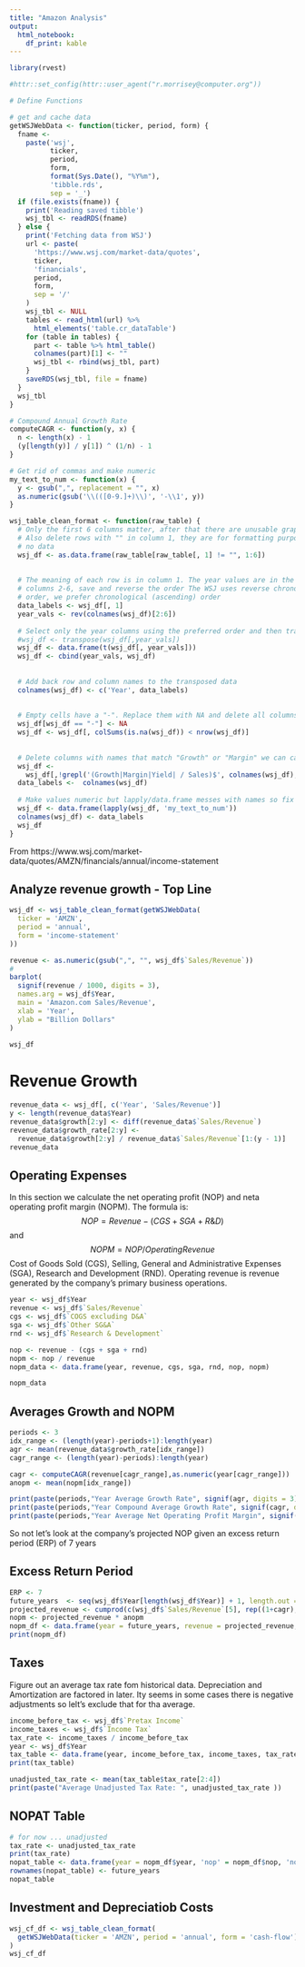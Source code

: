 ```yaml
---
title: "Amazon Analysis"
output:
  html_notebook:
    df_print: kable
---
```


```r
library(rvest)

#httr::set_config(httr::user_agent("r.morrisey@computer.org"))

# Define Functions

# get and cache data
getWSJWebData <- function(ticker, period, form) {
  fname <-
    paste('wsj',
          ticker,
          period,
          form,
          format(Sys.Date(), "%Y%m"),
          'tibble.rds',
          sep = '_')
  if (file.exists(fname)) {
    print('Reading saved tibble')
    wsj_tbl <- readRDS(fname)
  } else {
    print('Fetching data from WSJ')
    url <- paste(
      'https://www.wsj.com/market-data/quotes',
      ticker,
      'financials',
      period,
      form,
      sep = '/'
    )
    wsj_tbl <- NULL
    tables <- read_html(url) %>%
      html_elements('table.cr_dataTable')
    for (table in tables) {
      part <- table %>% html_table()
      colnames(part)[1] <- ""
      wsj_tbl <- rbind(wsj_tbl, part)
    }
    saveRDS(wsj_tbl, file = fname)
  }
  wsj_tbl
}

# Compound Annual Growth Rate
computeCAGR <- function(y, x) {
  n <- length(x) - 1
  (y[length(y)] / y[1]) ^ (1/n) - 1
}

# Get rid of commas and make numeric
my_text_to_num <- function(x) {
  y <- gsub(",", replacement = "", x)
  as.numeric(gsub('\\(([0-9.]+)\\)', '-\\1', y))
}

wsj_table_clean_format <- function(raw_table) {
  # Only the first 6 columns matter, after that there are unusable graphical components
  # Also delete rows with "" in column 1, they are for formatting purposes and contain
  # no data
  wsj_df <- as.data.frame(raw_table[raw_table[, 1] != "", 1:6])
  
  
  # The meaning of each row is in column 1. The year values are in the names of
  # columns 2-6, save and reverse the order The WSJ uses reverse chronological
  # order, we prefer chronological (ascending) order
  data_labels <- wsj_df[, 1]
  year_vals <- rev(colnames(wsj_df)[2:6])
  
  # Select only the year columns using the preferred order and then transpose
  #wsj_df <- transpose(wsj_df[,year_vals])
  wsj_df <- data.frame(t(wsj_df[, year_vals]))
  wsj_df <- cbind(year_vals, wsj_df)
  
  
  # Add back row and column names to the transposed data
  colnames(wsj_df) <- c('Year', data_labels)
  
  
  # Empty cells have a "-". Replace them with NA and delete all columns that have all NA.
  wsj_df[wsj_df == "-"] <- NA
  wsj_df <- wsj_df[, colSums(is.na(wsj_df)) < nrow(wsj_df)]
  
  
  # Delete columns with names that match "Growth" or "Margin" we can calculate those
  wsj_df <-
    wsj_df[,!grepl('(Growth|Margin|Yield| / Sales)$', colnames(wsj_df), ignore.case = TRUE)]
  data_labels <-  colnames(wsj_df)
  
  # Make values numeric but lapply/data.frame messes with names so fix
  wsj_df <- data.frame(lapply(wsj_df, 'my_text_to_num'))
  colnames(wsj_df) <- data_labels
  wsj_df
}

```

From https://www.wsj.com/market-data/quotes/AMZN/financials/annual/income-statement

## Analyze revenue growth - Top Line
```r

wsj_df <- wsj_table_clean_format(getWSJWebData(
  ticker = 'AMZN',
  period = 'annual',
  form = 'income-statement'
))

revenue <- as.numeric(gsub(",", "", wsj_df$`Sales/Revenue`))
#
barplot(
  signif(revenue / 1000, digits = 3),
  names.arg = wsj_df$Year,
  main = 'Amazon.com Sales/Revenue',
  xlab = 'Year',
  ylab = "Billion Dollars"
)

wsj_df

```
# Revenue Growth

```r

revenue_data <- wsj_df[, c('Year', 'Sales/Revenue')]
y <- length(revenue_data$Year)
revenue_data$growth[2:y] <- diff(revenue_data$`Sales/Revenue`)
revenue_data$growth_rate[2:y] <-
  revenue_data$growth[2:y] / revenue_data$`Sales/Revenue`[1:(y - 1)]
revenue_data

```

## Operating Expenses

In this section we calculate the net operating profit (NOP) and neta operating profit margin (NOPM).
The formula is:
$$NOP=Revenue-({CGS}+{SGA}+{R\&D})$$
and
$$NOPM=NOP/{OperatingRevenue}$$
Cost of Goods Sold (CGS), Selling, General and Administrative Expenses (SGA), Research and Development (RND). Operating revenue is revenue generated by the company's primary business operations.

```r

year <- wsj_df$Year
revenue <- wsj_df$`Sales/Revenue`
cgs <- wsj_df$`COGS excluding D&A`
sga <- wsj_df$`Other SG&A`
rnd <- wsj_df$`Research & Development`

nop <- revenue - (cgs + sga + rnd)
nopm <- nop / revenue
nopm_data <- data.frame(year, revenue, cgs, sga, rnd, nop, nopm)

nopm_data

```
## Averages Growth and NOPM
```r
periods <- 3
idx_range <- (length(year)-periods+1):length(year)
agr <- mean(revenue_data$growth_rate[idx_range])
cagr_range <- (length(year)-periods):length(year)

cagr <- computeCAGR(revenue[cagr_range],as.numeric(year[cagr_range]))
anopm <- mean(nopm[idx_range])

print(paste(periods,"Year Average Growth Rate", signif(agr, digits = 3)))
print(paste(periods,"Year Compound Average Growth Rate", signif(cagr, digits = 3)))
print(paste(periods,"Year Average Net Operating Profit Margin", signif(anopm, digits = 3)))
```
So not let's look at the company's projected NOP given an excess return period (ERP) of 7 years

## Excess Return Period

```r
ERP <- 7
future_years  <- seq(wsj_df$Year[length(wsj_df$Year)] + 1, length.out = ERP)
projected_revenue <- cumprod(c(wsj_df$`Sales/Revenue`[5], rep((1+cagr), ERP)))[2:(ERP + 1)]
nopm <- projected_revenue * anopm
nopm_df <- data.frame(year = future_years, revenue = projected_revenue, nopm = nopm)
print(nopm_df)
```

## Taxes
Figure out an average tax rate fom historical data. Depreciation and Amortization are factored in later.
Ity seems in some cases there is negative adjustments so lelt's exclude that for tha average.

```r
income_before_tax <- wsj_df$`Pretax Income`
income_taxes <- wsj_df$`Income Tax`
tax_rate <- income_taxes / income_before_tax
year <- wsj_df$Year
tax_table <- data.frame(year, income_before_tax, income_taxes, tax_rate)
print(tax_table)
```
```r
unadjusted_tax_rate <- mean(tax_table$tax_rate[2:4])
print(paste("Average Unadjusted Tax Rate: ", unadjusted_tax_rate ))
```

## NOPAT Table

```r
# for now ... unadjusted
tax_rate <- unadjusted_tax_rate
print(tax_rate)
nopat_table <- data.frame(year = nopm_df$year, 'nop' = nopm_df$nop, 'nopat' = nopm_df$nop * (1 - tax_rate))
rownames(nopat_table) <- future_years
nopat_table
```

## Investment and Depreciatiob Costs
```r

wsj_cf_df <- wsj_table_clean_format(
  getWSJWebData(ticker = 'AMZN', period = 'annual', form = 'cash-flow')
)
wsj_cf_df

```

